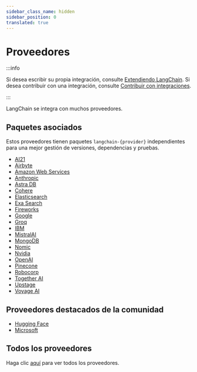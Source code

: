 ```yaml
---
sidebar_class_name: hidden
sidebar_position: 0
translated: true
---
```


# Proveedores

:::info

Si desea escribir su propia integración, consulte [Extendiendo LangChain](/docs/guides/development/extending_langchain/).
Si desea contribuir con una integración, consulte [Contribuir con integraciones](/docs/contributing/integrations/).

:::

LangChain se integra con muchos proveedores.

## Paquetes asociados

Estos proveedores tienen paquetes `langchain-{provider}` independientes para una mejor gestión de versiones, dependencias y pruebas.

- [AI21](/docs/integrations/providers/ai21)
- [Airbyte](/docs/integrations/providers/airbyte)
- [Amazon Web Services](/docs/integrations/platforms/aws)
- [Anthropic](/docs/integrations/platforms/anthropic)
- [Astra DB](/docs/integrations/providers/astradb)
- [Cohere](/docs/integrations/providers/cohere)
- [Elasticsearch](/docs/integrations/providers/elasticsearch)
- [Exa Search](/docs/integrations/providers/exa_search)
- [Fireworks](/docs/integrations/providers/fireworks)
- [Google](/docs/integrations/platforms/google)
- [Groq](/docs/integrations/providers/groq)
- [IBM](/docs/integrations/providers/ibm)
- [MistralAI](/docs/integrations/providers/mistralai)
- [MongoDB](/docs/integrations/providers/mongodb_atlas)
- [Nomic](/docs/integrations/providers/nomic)
- [Nvidia](/docs/integrations/providers/nvidia)
- [OpenAI](/docs/integrations/platforms/openai)
- [Pinecone](/docs/integrations/providers/pinecone)
- [Robocorp](/docs/integrations/providers/robocorp)
- [Together AI](/docs/integrations/providers/together)
- [Upstage](/docs/integrations/providers/upstage)
- [Voyage AI](/docs/integrations/providers/voyageai)

## Proveedores destacados de la comunidad

- [Hugging Face](/docs/integrations/platforms/huggingface)
- [Microsoft](/docs/integrations/platforms/microsoft)

## Todos los proveedores

Haga clic [aquí](/docs/integrations/providers/) para ver todos los proveedores.
